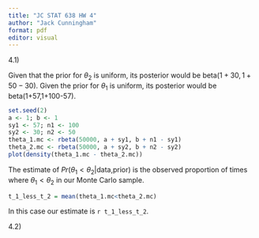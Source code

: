 ```yaml
---
title: "JC STAT 638 HW 4"
author: "Jack Cunningham"
format: pdf
editor: visual
---
```


4.1)

Given that the prior for $\theta_2$ is uniform, its posterior would be $\text{beta}(1+30,1+50-30)$. Given the prior for $\theta_1$ is uniform, its posterior would be $\text{beta(1+57,1+100-57)}$.

```r
set.seed(2)
a <- 1; b <- 1
sy1 <- 57; n1 <- 100
sy2 <- 30; n2 <- 50
theta_1.mc <- rbeta(50000, a + sy1, b + n1 - sy1)
theta_2.mc <- rbeta(50000, a + sy2, b + n2 - sy2)
plot(density(theta_1.mc - theta_2.mc))
```

The estimate of $Pr( \theta_1 < \theta_2|\text{data,prior})$ is the observed proportion of times where $\theta_1<\theta_2$ in our Monte Carlo sample.

```r
t_1_less_t_2 = mean(theta_1.mc<theta_2.mc)
```

In this case our estimate is `r t_1_less_t_2`.

4.2)
